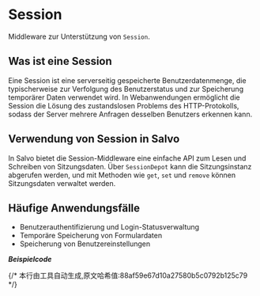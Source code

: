 # Session


Middleware zur Unterstützung von `Session`.

## Was ist eine Session

Eine Session ist eine serverseitig gespeicherte Benutzerdatenmenge, die typischerweise zur Verfolgung des Benutzerstatus und zur Speicherung temporärer Daten verwendet wird. In Webanwendungen ermöglicht die Session die Lösung des zustandslosen Problems des HTTP-Protokolls, sodass der Server mehrere Anfragen desselben Benutzers erkennen kann.

## Verwendung von Session in Salvo

In Salvo bietet die Session-Middleware eine einfache API zum Lesen und Schreiben von Sitzungsdaten. Über `SessionDepot` kann die Sitzungsinstanz abgerufen werden, und mit Methoden wie `get`, `set` und `remove` können Sitzungsdaten verwaltet werden.

## Häufige Anwendungsfälle

- Benutzerauthentifizierung und Login-Statusverwaltung
- Temporäre Speicherung von Formulardaten
- Speicherung von Benutzereinstellungen

_**Beispielcode**_

<Tabs>
<Tab label="main.rs">
<SessionLoginMainCode/>
</Tab>
<Tab label="Cargo.toml">
<SessionLoginCargoCode/>
</Tab>
</Tabs>
{/* 本行由工具自动生成,原文哈希值:88af59e67d10a27580b5c0792b125c79 */}